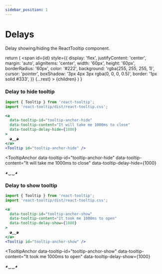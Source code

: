 ```yaml
---
sidebar_position: 1
---
```


# Delays

Delay showing/hiding the ReactTooltip component.


  return (
    <span
      id={id}
      style={{
        display: 'flex',
        justifyContent: 'center',
        margin: 'auto',
        alignItems: 'center',
        width: '60px',
        height: '60px',
        borderRadius: '60px',
        color: '#222',
        background: 'rgba(255, 255, 255, 1)',
        cursor: 'pointer',
        boxShadow: '3px 4px 3px rgba(0, 0, 0, 0.5)',
        border: '1px solid #333',
      }}
      {...rest}
    >
      {children}
    </span>
  )
}

### Delay to hide tooltip

```jsx
import { Tooltip } from 'react-tooltip';
import 'react-tooltip/dist/react-tooltip.css';

<a
  data-tooltip-id="tooltip-anchor-hide"
  data-tooltip-content="It will take me 1000ms to close"
  data-tooltip-delay-hide={1000}
>
  ◕‿‿◕
</a>
<Tooltip id="tooltip-anchor-hide" />
```

<TooltipAnchor
  data-tooltip-id="tooltip-anchor-hide"
  data-tooltip-content="It will take me 1000ms to close"
  data-tooltip-delay-hide={1000}
>
  ◕‿‿◕
</TooltipAnchor>
<Tooltip id="tooltip-anchor-hide" />

### Delay to show tooltip

```jsx
import { Tooltip } from 'react-tooltip';
import 'react-tooltip/dist/react-tooltip.css';

<a
  data-tooltip-id="tooltip-anchor-show"
  data-tooltip-content="It took me 1000ms to open"
  data-tooltip-delay-show={1000}
>
  ◕‿‿◕
</a>
<Tooltip id="tooltip-anchor-show" />
```

<TooltipAnchor
  data-tooltip-id="tooltip-anchor-show"
  data-tooltip-content="It took me 1000ms to open"
  data-tooltip-delay-show={1000}
>
  ◕‿‿◕
</TooltipAnchor>
<Tooltip id="tooltip-anchor-show" />
